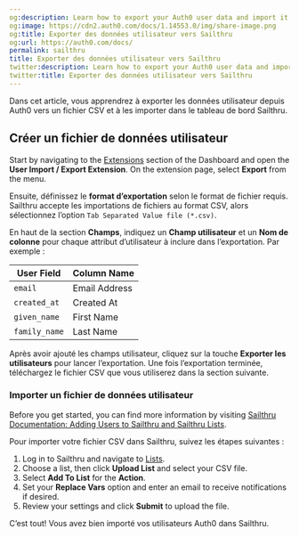 ```yaml
---
og:description: Learn how to export your Auth0 user data and import it into Sailthru.
og:image: https://cdn2.auth0.com/docs/1.14553.0/img/share-image.png
og:title: Exporter des données utilisateur vers Sailthru
og:url: https://auth0.com/docs/
permalink: sailthru
title: Exporter des données utilisateur vers Sailthru
twitter:description: Learn how to export your Auth0 user data and import it into Sailthru.
twitter:title: Exporter des données utilisateur vers Sailthru
---
```


Dans cet article, vous apprendrez à exporter les données utilisateur depuis Auth0 vers un fichier CSV et à les importer dans le tableau de bord Sailthru.

## Créer un fichier de données utilisateur

Start by navigating to the [Extensions](https://manage.auth0.com/#/extensions) section of the Dashboard and open the **User Import / Export Extension**. On the extension page, select **Export** from the menu.

Ensuite, définissez le **format d’exportation** selon le format de fichier requis. Sailthru accepte les importations de fichiers au format CSV, alors sélectionnez l’option `Tab Separated Value file (*.csv)`.

En haut de la section **Champs**, indiquez un **Champ utilisateur** et un **Nom de colonne** pour chaque attribut d’utilisateur à inclure dans l’exportation. Par exemple :

<table class="table"><thead>
<tr>
<th>User Field</th>
<th>Column Name</th>
</tr>
</thead>
<tbody>
<tr>
<td><code>email</code></td>
<td>Email Address</td>
</tr>
<tr>
<td><code>created_at</code></td>
<td>Created At</td>
</tr>
<tr>
<td><code>given_name</code></td>
<td>First Name</td>
</tr>
<tr>
<td><code>family_name</code></td>
<td>Last Name</td>
</tr>
</tbody>
</table>

Après avoir ajouté les champs utilisateur, cliquez sur la touche **Exporter les utilisateurs** pour lancer l’exportation. Une fois l’exportation terminée, téléchargez le fichier CSV que vous utiliserez dans la section suivante.

### Importer un fichier de données utilisateur

Before you get started, you can find more information by visiting [Sailthru Documentation: Adding Users to Sailthru and Sailthru Lists](https://getstarted.sailthru.com/audience/managing-users/add-users-to-sailthru-and-lists/#List_File_Upload).

Pour importer votre fichier CSV dans Sailthru, suivez les étapes suivantes :

1. Log in to Sailthru and navigate to [Lists](https://my.sailthru.com/lists).
2. Choose a list, then click **Upload List** and select your CSV file.
3. Select **Add To List** for the **Action**.
4. Set your **Replace Vars** option and enter an email to receive notifications if desired.
5. Review your settings and click **Submit** to upload the file.

C’est tout! Vous avez bien importé vos utilisateurs Auth0 dans Sailthru.
